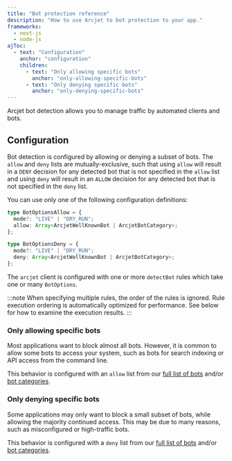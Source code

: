 ```yaml
---
title: "Bot protection reference"
description: "How to use Arcjet to bot protection to your app."
frameworks:
  - next-js
  - node-js
ajToc:
  - text: "Configuration"
    anchor: "configuration"
    children:
      - text: "Only allowing specific bots"
        anchor: "only-allowing-specific-bots"
      - text: "Only denying specific bots"
        anchor: "only-denying-specific-bots"
---
```



Arcjet bot detection allows you to manage traffic by automated clients and bots.

## Configuration

Bot detection is configured by allowing or denying a subset of bots. The `allow`
and `deny` lists are mutually-exclusive, such that using `allow` will result in
a `DENY` decision for any detected bot that is not specified in the `allow` list
and using `deny` will result in an `ALLOW` decision for any detected bot that is
not specified in the `deny` list.

You can use only one of the following configuration definitions:

```ts
type BotOptionsAllow = {
  mode?: "LIVE" | "DRY_RUN";
  allow: Array<ArcjetWellKnownBot | ArcjetBotCategory>;
};
```

```ts
type BotOptionsDeny = {
  mode?: "LIVE" | "DRY_RUN";
  deny: Array<ArcjetWellKnownBot | ArcjetBotCategory>;
};
```

The `arcjet` client is configured with one or more `detectBot` rules which take
one or many `BotOptions`.

:::note
When specifying multiple rules, the order of the rules is ignored. Rule
execution ordering is automatically optimized for performance. See below for
how to examine the execution results.
:::

### Only allowing specific bots

Most applications want to block almost all bots. However, it is common to allow
some bots to access your system, such as bots for search indexing or API
access from the command line.

This behavior is configured with an `allow` list from our [full list of
bots](https://arcjet.com/bot-list) and/or [bot
categories](/bot-protection/identifying-bots#bot-categories).

<SlotByFramework client:idle>
  <AllowingBotsNextJs slot="next-js" />
  <AllowingBotsNodeJs slot="node-js" />
</SlotByFramework>

### Only denying specific bots

Some applications may only want to block a small subset of bots, while allowing
the majority continued access. This may be due to many reasons, such as
misconfigured or high-traffic bots.

This behavior is configured with a `deny` list from our [full list of
bots](https://arcjet.com/bot-list) and/or [bot
categories](/bot-protection/identifying-bots#bot-categories).

<SlotByFramework client:idle>
  <DenyingBotsNextJs slot="next-js" />
  <DenyingBotsNodeJs slot="node-js" />
</SlotByFramework>
